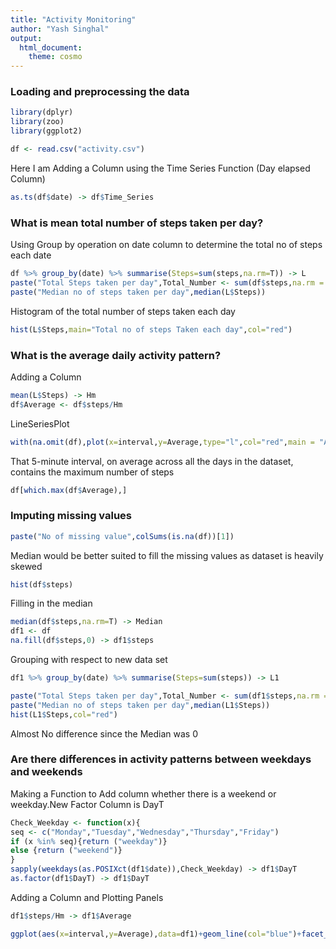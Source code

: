 ---
title: "Activity Monitoring"
author: "Yash Singhal"
output:
  html_document:
    theme: cosmo
---

### Loading and preprocessing the data

```{r include=FALSE}
library(dplyr)
library(zoo)
library(ggplot2)
```


```{r}

df <- read.csv("activity.csv")

```


Here I am Adding a Column using the Time Series Function (Day elapsed Column)

```{r}
as.ts(df$date) -> df$Time_Series
```

### What is mean total number of steps taken per day?

Using Group by operation on date column to determine the total no of steps each date

```{r}
df %>% group_by(date) %>% summarise(Steps=sum(steps,na.rm=T)) -> L
paste("Total Steps taken per day",Total_Number <- sum(df$steps,na.rm = T)/max(df$Time_Series))
paste("Median no of steps taken per day",median(L$Steps))

```

Histogram of the total number of steps taken each day

```{r}
hist(L$Steps,main="Total no of steps Taken each day",col="red")
```

### What is the average daily activity pattern?

Adding a Column

```{r}

mean(L$Steps) -> Hm
df$Average <- df$steps/Hm
```

LineSeriesPlot

```{r}
with(na.omit(df),plot(x=interval,y=Average,type="l",col="red",main = "Average Steps 5 minute interval"))

```

That 5-minute interval, on average across all the days in the dataset, contains the maximum number of steps

```{r}
df[which.max(df$Average),]
```

### Imputing missing values

```{r}
paste("No of missing value",colSums(is.na(df))[1])
```

Median would be better suited to fill the missing values as dataset is heavily skewed

```{r}
hist(df$steps)
```

Filling in the median

```{r}
median(df$steps,na.rm=T) -> Median
df1 <- df
na.fill(df$steps,0) -> df1$steps
```

Grouping with respect to new data set

```{r}
df1 %>% group_by(date) %>% summarise(Steps=sum(steps)) -> L1
```

```{r}
paste("Total Steps taken per day",Total_Number <- sum(df1$steps,na.rm = T)/max(df$Time_Series))
paste("Median no of steps taken per day",median(L1$Steps))
hist(L1$Steps,col="red")
```

Almost No difference since the Median was 0

### Are there differences in activity patterns between weekdays and weekends

Making a Function to Add column whether there is a weekend or weekday.New Factor Column is DayT

```{r}
Check_Weekday <- function(x){
seq <- c("Monday","Tuesday","Wednesday","Thursday","Friday")
if (x %in% seq){return ("weekday")}
else {return ("weekend")}
}
sapply(weekdays(as.POSIXct(df1$date)),Check_Weekday) -> df1$DayT
as.factor(df1$DayT) -> df1$DayT

```

Adding a Column and Plotting Panels

```{r}
df1$steps/Hm -> df1$Average

ggplot(aes(x=interval,y=Average),data=df1)+geom_line(col="blue")+facet_wrap(~DayT,nrow = 2)
```

